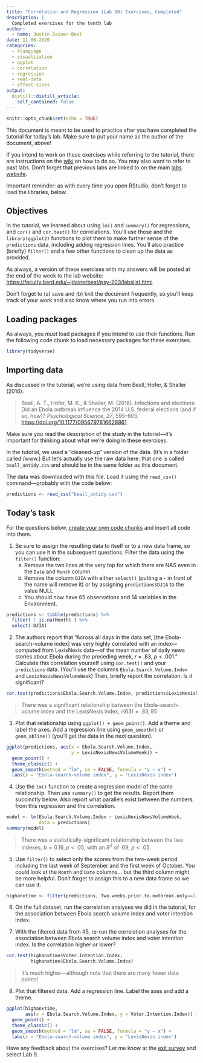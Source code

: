 ```yaml
---
title: "Correlation and Regression (Lab 10) Exercises, Completed"
description: |
  Completed exercises for the tenth lab
author:
  - name: Justin Dainer-Best
date: 11-06-2020
categories: 
  - rlanguage
  - visualization
  - ggplot
  - correlation
  - regression
  - real-data
  - effect-sizes
output:
  distill::distill_article:
    self_contained: false
---
```


```r
knitr::opts_chunk$set(echo = TRUE)
```

This document is meant to be used to practice after you have completed the tutorial for today's lab. Make sure to put your name as the author of the document, above! 

If you intend to work on these exercises while referring to the tutorial, there are instructions on the [wiki](https://github.com/jdbest/psy-203/wiki/Run-a-tutorial-and-exercise-simultaneously) on how to do so. You may also want to refer to past labs. Don't forget that previous labs are linked to on the main [labs website](https://faculty.bard.edu/~jdainerbest/psy-203/labslist.html). 

Important reminder: as with every time you open RStudio, don't forget to load the libraries, below.

## Objectives

In the tutorial, we learned about using `lm()` and `summary()` for regressions, and `cor()` and `cor.test()` for correlations. You'll use those and the `library(ggplot2)` functions to plot them to make further sense of the `predictions` data, including adding regression lines. You'll also practice (briefly) `filter()` and a few other functions to clean up the data as provided. 

As always, a version of these exercises with my answers will be posted at the end of the week to the lab website: <https://faculty.bard.edu/~jdainerbest/psy-203/labslist.html>

Don't forget to (a) save and (b) knit the document frequently, so you'll keep track of your work and also know where you run into errors. 

## Loading packages

As always, you _must_ load packages if you intend to use their functions. Run the following code chunk to load necessary packages for these exercises. 

```r
library(tidyverse)
```

## Importing data

As discussed in the tutorial, we're using data from Beall, Hofer, & Shaller (2016).

> Beall, A. T., Hofer, M. K., & Shaller, M. (2016). Infections and elections: Did an Ebola outbreak influence the 2014 U.S. federal elections (and if so, how)? _Psychological Science_, _27_, 595-605. <https://doi.org/10.1177/0956797616628861>

Make sure you read the description of the study in the tutorial---it's important for thinking about what we're doing in these exercises. 

In the tutorial, we used a "cleaned-up" version of the data. (It's in a folder called /www.) But let's actually use the raw data here: that one is called `beall_untidy.csv` and should be in the same folder as this document. 

The data was downloaded with this file. Load it using the `read_csv()` command---probably with the code below:

```r
predictions <- read_csv("beall_untidy.csv")
```

## Today's task

For the questions below, [create your own code chunks](https://github.com/jdbest/psy-203/wiki/Create-a-code-chunk) and insert all code into them.

1. Be sure to assign the resulting data to itself or to a new data frame, so you can use it in the subsequent questions. Filter the data using the `filter()` function: 
    a. Remove the two lines at the very top for which there are NAS even in the `Date` and `Month` column
    b. Remove the column `DJIA` with either `select()` (putting a - in front of the name will remove it) or by assigning `predictions$DJIA` to the value NULL
    c. You should now have 65 observations and 14 variables in the Environment.

```r
predictions <- tibble(predictions) %>%
  filter( ! is.na(Month) ) %>%
  select(-DJIA)
```

2. The authors report that "Across all days in the data set, [the Ebola-search-volume index] was very highly correlated with an index---computed from LexisNexis data---of the mean number of daily news stories about Ebola during the preceding week, *r* = .83, *p* < .001." Calculate this correlation yourself using `cor.test()` and your `predictions` data. (You'll use the columns `Ebola.Search.Volume.Index` and `LexisNexisNewsVolumeWeek`) Then, briefly report the correlation. Is it significant?

```r
cor.test(predictions$Ebola.Search.Volume.Index, predictions$LexisNexisNewsVolumeWeek)
```

> There was a significant relationship between the Ebola-search-volume index and the LexisNexis index, $r(63)=.83, 95% CI [.73, .89], p < .05$

3. Plot that relationship using `ggplot() + geom_point()`. Add a theme and label the axes. Add a regression line using `geom_smooth()` or `geom_abline()` (you'll get the data in the next question).

```r
ggplot(predictions, aes(x = Ebola.Search.Volume.Index, 
                        y = LexisNexisNewsVolumeWeek)) +
  geom_point() +
  theme_classic() +
  geom_smooth(method = "lm", se = FALSE, formula = "y ~ x") +
  labs(x = "Ebola-search-volume index", y = "LexisNexis index")
```

4. Use the `lm()` function to create a regression model of the same relationship. Then use `summary()` to get the results. Report them succinctly below. Also report what parallels exist between the numbers from this regression and the correlation.

```r
model <- lm(Ebola.Search.Volume.Index ~ LexisNexisNewsVolumeWeek, 
            data = predictions)
summary(model)
```

> There was a statistically-significant relationship between the two indexes, $b=0.16,p<.05$, with an $R^2$ of .69, $p<.05$. 

5. Use `filter()` to select only the scores from the two-week period including the last week of September and the first week of October. You could look at the `Month` and `Date` columns... but the third column might be more helpful. Don't forget to assign this to a new data frame so we can use it.

```r
highanxtime <- filter(predictions, Two.weeks.prior.to.outbreak.only==1)
```

6. On the full dataset, run the correlation analyses we did in the tutorial, for the association between Ebola search volume index and voter intention index.

7. With the filtered data from #5, re-run the correlation analyses for the association between Ebola search volume index and voter intention index. Is the correlation higher or lower?

```r
cor.test(highanxtime$Voter.Intention.Index, 
         highanxtime$Ebola.Search.Volume.Index)
```

> It's much higher---although note that there are many fewer data points! 

8. Plot that filtered data. Add a regression line. Label the axes and add a theme.

```r
ggplot(highanxtime, 
       aes(x = Ebola.Search.Volume.Index, y = Voter.Intention.Index)) +
  geom_point() +
  theme_classic() +
  geom_smooth(method = "lm", se = FALSE, formula = "y ~ x") +
  labs(x = "Ebola-search-volume index", y = "LexisNexis index")
```

Have any feedback about the exercises? Let me know at the [exit survey](https://bit.ly/psy203exit) and select Lab 9.